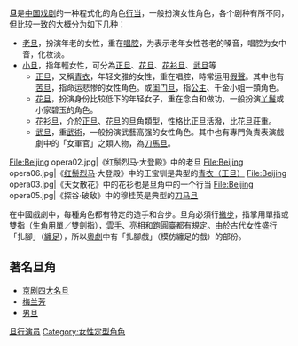 {{unreferenced|time=2012-4-23}}

{{Redirect2|旦|纖度單位Denier|紡織材料測量單位#旦}}
'''旦'''是[[中国|中国]][[戏剧|戏剧]]的一种程式化的角色[[行当|行当]]，一般扮演女性角色，各个剧种有所不同，但比较一致的大概分为如下几种：

* [[老旦|老旦]]，扮演年老的女性，重在[[唱腔|唱腔]]，为表示老年女性苍老的嗓音，唱腔为女中音，化妆淡。
* [[小旦|小旦]]，指年輕女性，可分為[[正旦|正旦]]、[[花旦|花旦]]、[[花衫旦|花衫旦]]、[[武旦|武旦]]等
** [[正旦|正旦]]，又稱[[青衣_(戏剧)|青衣]]，年轻文雅的女性，重在唱腔，時常运用[[假聲|假聲]]。其中也有[[悲旦|苦旦]]，指命运悲惨的女性角色。或[[闺门旦|闺门旦]]，指[[公主|公主]]、千金小姐一類角色。
** [[花旦|花旦]]，扮演身份比较低下的年轻女子，重在念白和做功，一般扮演[[丫鬟|丫鬟]]或小家碧玉的角色。
** [[花衫旦|花衫旦]]，介於[[正旦|正旦]]、[[花旦|花旦]]的旦角類型，性格比正旦活潑，比花旦莊重。
** [[武旦|武旦]]，重[[武術|武術]]，一般扮演武藝高强的女性角色。其中也有專門負責表演戲劇中的「女軍官」之類人物，為[[刀馬旦|刀馬旦]]。
<gallery>
File:Beijing opera02.jpg|《红鬃烈马·大登殿》中的老旦
File:Beijing opera06.jpg|《[[红鬃烈马|红鬃烈马]]·大登殿》中的王宝钏是典型的[[青衣_(戏剧)|青衣（正旦）]]
File:Beijing opera03.jpg|《天女散花》中的花衫也是旦角中的一个行当
File:Beijing opera05.jpg|《探谷·破敌》中的穆桂英是典型的[[刀马旦|刀马旦]]
</gallery>

在中國戲劇中，每種角色都有特定的造手和台步。旦角必須行[[撇步|撇步]]，指掌用單指或雙指（[[生角|生角]]用單／雙劍指），[[雲手|雲手]]、亮相和跑圓臺都有規定。由於古代女性盛行「扎腳」（[[纏足|纏足]]），所以[[粵劇|粵劇]]中有「扎腳戲」（模仿纏足的戲）的部份。

==著名旦角==
*[[京剧四大名旦|京剧四大名旦]]
*[[梅兰芳|梅兰芳]]
*[[男旦|男旦]]

{{戏曲小作品}}

{{行當}}

[[Category:旦行演员|]]
[[Category:女性定型角色|Category:女性定型角色]]